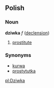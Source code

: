 ==Polish==
===Noun===
'''dziwka''' ''f'' ([[Wiktionary Appendix:Polish hard feminine noun declension|declension]]) 
# [[prostitute]]

===Synonyms===
* [[kurwa]]
* [[prostytutka]]

[[pl:Dziwka]]